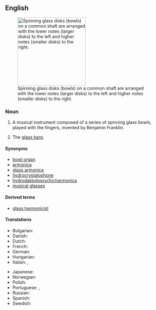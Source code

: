 ==English==
[[File:ThomasBlochHandsGlassharmonica low notes on left and high notes on right.jpg|right|thumb|220px|Spinning glass disks (bowls) on a common shaft are arranged with the lower notes (larger disks) to the left and higher notes (smaller disks) to the right.]]

===Noun===
{{en-noun}}

# {{lb|en|musical instruments}} A musical instrument composed of a series of spinning glass bowls, played with the fingers, invented by Benjamin Franklin.
# {{lb|en|more loosely}} The [[glass harp]].

====Synonyms====
* [[bowl organ]]
* [[armonica]]
* [[glass armonica]]
* [[hydrocrystalophone]]
* [[hydrodaktulopsychicharmonica]]
* [[musical glasses]]

====Derived terms====
* [[glass harmonicist]]

====Translations====
{{trans-top|a musical instrument}}
* Bulgarian: {{t|bg|гласхармоника|f}}
* Danish: {{t|da|glasharmonika}}
* Dutch: {{t+|nl|glasharmonica|f}}
* French: {{t|fr|glassharmonica|m}}
* German: {{t+|de|Glasharmonika|f}}
* Hungarian: {{t+|hu|üvegharmonika}}
* Italian: {{t|it|armonica a bicchieri|f}}, {{t|it|glassarmonica|f}}
{{trans-mid}}
* Japanese: {{t|ja|アルモニカ|tr=arumonika}}
* Norwegian: {{t|no|glassharmonika}}
* Polish: {{t|pl|harmonika szklana|f}}
* Portuguese: {{t|pt|harmónica de vidro|f}} {{qualifier|Portugal}}, {{t|pt|harmônica de vidro|f}} {{qualifier|Brazil}}
* Russian: {{t|ru|стекля́нная гармо́ника|f}}
* Spanish: {{t|es|armónica de cristal|f}}
* Swedish: {{t|sv|glasharmonika|c}}
{{trans-bottom}}